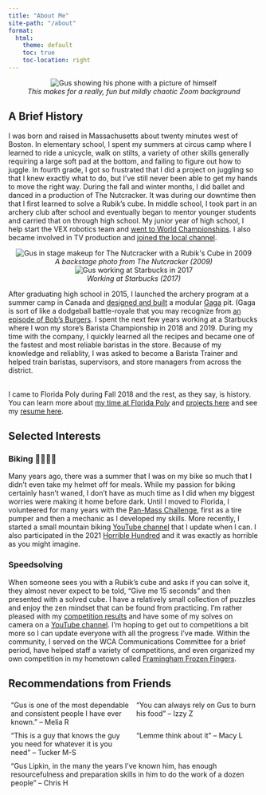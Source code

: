 ```yaml
---
title: "About Me"
site-path: "/about"
format:
  html:
    theme: default
    toc: true
    toc-location: right
---
```


<style>
	.flex-container {
    display: flex;
    flex-wrap: wrap;
  }

  .flex-item {
    flex: 33.33%;
    padding: 5px;
  }

  @media (max-width: 700px) {
    .flex-item {
      flex: 100%;
    }
  }
</style>

<center><img src="/assets/gus_double_gus.jpg" 
			 style="max-height: 315px;"
			 alt="Gus showing his phone with a picture of himself"/></center>
<center><em>This makes for a really, fun but mildly chaotic Zoom background</em></center>

## A Brief History

::: {.grid}

::: {.g-col-9}
I was born and raised in Massachusetts about twenty minutes west of Boston. In elementary school, I spent my summers at circus camp where I learned to ride a unicycle, walk on stilts, a variety of other skills generally requiring a large soft pad at the bottom, and failing to figure out how to juggle. In fourth grade, I got so frustrated that I did a project on juggling so that I knew exactly what to do, but I've still never been able to get my hands to move the right way. During the fall and winter months, I did ballet and danced in a production of The Nutcracker. It was during our downtime then that I first learned to solve a Rubik's cube. In middle school, I took part in an archery club after school and eventually began to mentor younger students and carried that on through high school. My junior year of high school, I help start the VEX robotics team and [went to World Championships](https://patch.com/massachusetts/framingham/flyers-competing-in-world-championships-in-california). I also became involved in TV production and [joined the local channel](https://www.wickedlocal.com/story/bulletin-tab/2015/06/07/access-framingham-celebrates-new-home/34390600007/).
:::
::: {.g-col-3}
<center><img src="/assets/ballet_cube.jpg" 
             style="max-height: 315px;"
             alt="Gus in stage makeup for The Nutcracker with a Rubik's Cube in 2009"/>
<br>
<em>A backstage photo from The Nutcracker (2009)</em>
</center>
:::

::: {.g-col-3}
<center><img src="/assets/gus_barista.jpg" 
             style="max-height: 250px;"
             alt="Gus working at Starbucks in 2017"/>
<br>
<em>Working at Starbucks (2017)</em>
</center>
:::
::: {.g-col-9}
After graduating high school in 2015, I launched the archery program at a summer camp in Canada and [designed and built](https://www.brandeis.edu/precollege/pdfs/gaga-pit.pdf) a modular [Gaga](https://www.gagacenter.com/nyc/about/what-is-gaga/) pit. (Gaga is sort of like a dodgeball battle-royale that you may recognize from [an episode of Bob's Burgers](https://bobs-burgers.fandom.com/wiki/Y_Tu_Ga-Ga_Tambien). I spent the next few years working at a Starbucks where I won my store's Barista Championship in 2018 and 2019. During my time with the company, I quickly learned all the recipes and became one of the fastest and most reliable baristas in the store. Because of my knowledge and reliablity, I was asked to become a Barista Trainer and helped train baristas, supervisors, and store managers from across the district.
:::
:::
<br>
I came to Florida Poly during Fall 2018 and the rest, as they say, is history. You can learn more about [my time at Florida Poly](https://floridapoly.edu/search/?q=gus+lipkin) and [projects here](/) and see my [resume here](/resume/).

## Selected Interests

### Biking 🚴‍♂️🚵‍♂️

Many years ago, there was a summer that I was on my bike so much that I didn't even take my helmet off for meals. While my passion for biking certainly hasn't waned, I don't have as much time as I did when my biggest worries were making it home before dark. Until I moved to Florida, I volunteered for many years with the [Pan-Mass Challenge](https://www.pmc.org), first as a tire pumper and then a mechanic as I developed my skills. More recently, I started a small mountain biking [YouTube channel](https://www.youtube.com/channel/UCxIYX617QqHZgZ2DmxmbS4A) that I update when I can. I also participated in the 2021 [Horrible Hundred](https://www.horrible-hundred.com) and it was exactly as horrible as you might imagine.

### Speedsolving

When someone sees you with a Rubik's cube and asks if you can solve it, they almost never expect to be told, "Give me 15 seconds" and then presented with a solved cube. I have a relatively small collection of puzzles and enjoy the zen mindset that can be found from practicing. I'm rather pleased with my [competition results](https://www.worldcubeassociation.org/persons/2013LIPK01) and have some of my solves on camera on a [YouTube channel](https://www.youtube.com/channel/UCLH9e8AUL8Pw2T0H2hoPj9Q). I'm hoping to get out to competitions a bit more so I can update everyone with all the progress I've made. Within the community, I served on the WCA Communications Committee for a brief period, have helped staff a variety of competitions, and even organized my own competition in my hometown called [Framingham Frozen Fingers](https://www.worldcubeassociation.org/competitions/FraminghamFrozenFingers2018).

## Recommendations from Friends

<div class="flex-container">
  <div class="flex-item">"Gus is one of the most dependable and consistent people I have ever known." – Melia R</div>
  <div class="flex-item">"You can always rely on Gus to burn his food" – Izzy Z</div>
  <div class="flex-item">"This is a guy that knows the guy you need for whatever it is you need" – Tucker M-S</div>
  <div class="flex-item">"Lemme think about it" – Macy L</div>
  <div class="flex-item">"Gus Lipkin, in the many the years I've known him, has enough resourcefulness and preparation skills in him to do the work of a dozen people" – Chris H</div>
</div>